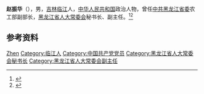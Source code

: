 '''赵振华'''（{{bd|1919年||1987年}}），男，[[吉林|吉林]][[临江县|临江]]人，[[中华人民共和国|中华人民共和国]]政治人物，曾任[[中共黑龙江省委|中共黑龙江省委]]农工部副部长，[[黑龙江省人大常委会|黑龙江省人大常委会]]秘书长、副主任。<ref>{{Cite book|title=中国共产党人名大辞典|author=盛平主编|publisher=中国国际广播出版社|year=1991|isbn=|location=北京|pages=}}</ref><ref>{{Cite book|title=中华人民共和国职官志|author=何虎生, 李耀东, 向常福主编|publisher=中国社会出版社|year=2003|isbn=9787800883934|location=北京|pages=}}</ref>

== 参考资料 ==
{{reflist}}

{{中国人物小作品}}

{{Authority control}}
{{DEFAULTSORT:Zhao赵}}
[[Category:赵姓|Zhen]]
[[Category:临江人|Category:临江人]]
[[Category:中国共产党党员|Category:中国共产党党员]]
[[Category:黑龙江省人大常委会秘书长|Category:黑龙江省人大常委会秘书长]]
[[Category:黑龙江省人大常委会副主任|Category:黑龙江省人大常委会副主任]]